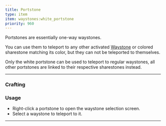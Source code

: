 ```yaml
---
title: Portstone
type: item
item: waystones:white_portstone
priority: 960
---
```


Portstones are essentially one-way waystones. 

You can use them to teleport to any other activated [Waystone](waystone) or colored sharestone matching its color, but they can not be teleported to themselves.

Only the white portstone can be used to teleport to regular waystones, all other portstones are linked to their respective sharestones instead.

---

### Crafting

<RecipeContainer>
    <CraftingRecipe recipe="waystones:white_portstone"/>
    <CraftingRecipe recipe="waystones:black_portstone" />
    <CraftingRecipe recipe="waystones:blue_portstone" />
    <CraftingRecipe recipe="waystones:brown_portstone" />
    <CraftingRecipe recipe="waystones:cyan_portstone" />
    <CraftingRecipe recipe="waystones:gray_portstone" />
    <CraftingRecipe recipe="waystones:green_portstone" />
    <CraftingRecipe recipe="waystones:light_blue_portstone" />
    <CraftingRecipe recipe="waystones:light_gray_portstone" />
    <CraftingRecipe recipe="waystones:lime_portstone" />
    <CraftingRecipe recipe="waystones:magenta_portstone" />
    <CraftingRecipe recipe="waystones:orange_portstone" />
    <CraftingRecipe recipe="waystones:pink_portstone" />
    <CraftingRecipe recipe="waystones:purple_portstone" />
    <CraftingRecipe recipe="waystones:red_portstone" />
    <CraftingRecipe recipe="waystones:white_portstone" />
    <CraftingRecipe recipe="waystones:yellow_portstone" />
</RecipeContainer>

### Usage

- Right-click a portstone to open the waystone selection screen.
- Select a waystone to teleport to it.

---